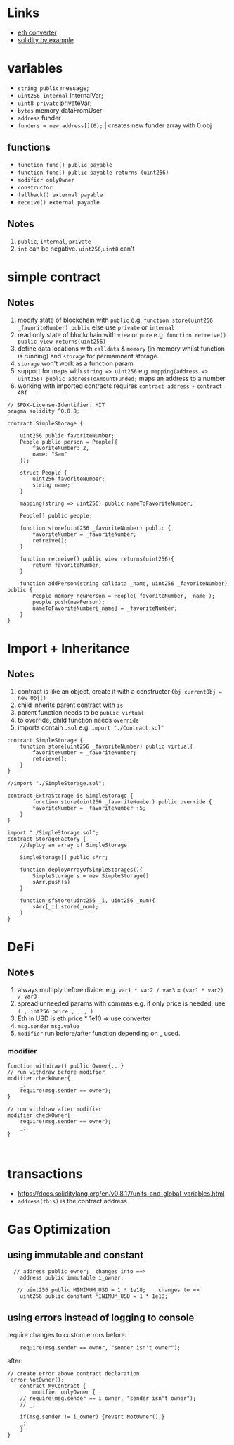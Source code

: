 # Links

- [eth converter](https://eth-converter.com/)
- [solidity by example](https://solidity-by-example.org/)

# variables

- `string public` message;
- `uint256 internal` internalVar;
- `uint8 private` privateVar;
- `bytes` memory dataFromUser
- `address` funder
- `funders = new address[](0);` | creates new funder array with 0 obj

## functions

- `function fund() public payable`
- `function fund() public payable returns (uint256)`
- `modifier onlyOwner`
- `constructor`
- `fallback() external payable`
- `receive() external payable`

## Notes

1. `public`, `internal`, `private`
2. `int` can be negative. `uint256`,`uint8` can't

# simple contract

## Notes

1. modify state of blockchain with `public` e.g. `function store(uint256 _favoriteNumber) public` else use `private` or `internal`
2. read only state of blockchain with `view` or `pure` e.g. `function retreive() public view returns(uint256)`
3. define data locations with `calldata` & `memory` (in memory whilst function is running) and `storage` for permamnent storage.
4. `storage` won't work as a function param
5. support for maps with `string => uint256` e.g. `mapping(address => uint256) public addressToAmountFunded;` maps an address to a number
6. working with imported contracts requires `contract address` + `contract ABI`

```solidity
// SPDX-License-Identifier: MIT
pragma solidity ^0.8.8;

contract SimpleStorage {

    uint256 public favoriteNumber;
    People public person = People({
        favoriteNumber: 2,
        name: "Sam"
    });

    struct People {
        uint256 favoriteNumber;
        string name;
    }

    mapping(string => uint256) public nameToFavoriteNumber;

    People[] public people;

    function store(uint256 _favoriteNumber) public {
        favoriteNumber = _favoriteNumber;
        retreive();
    }

    function retreive() public view returns(uint256){
        return favoriteNumber;
    }

    function addPerson(string calldata _name, uint256 _favoriteNumber) public {
        People memory newPerson = People(_favoriteNumber, _name );
        people.push(newPerson);
        nameToFavoriteNumber[_name] = _favoriteNumber;
    }
}
```

# Import + Inheritance

## Notes

1. contract is like an object, create it with a constructor `Obj currentObj = new Obj()`
2. child inherits parent contract with `is`
3. parent function needs to be `public virtual`
4. to override, child function needs `override`
5. imports contain `.sol` e.g. `import "./Contract.sol"`

```solidity
contract SimpleStorage {
    function store(uint256 _favoriteNumber) public virtual{
        favoriteNumber = _favoriteNumber;
        retrieve();
    }
}

//import "./SimpleStorage.sol";

contract ExtraStorage is SimpleStorage {
        function store(uint256 _favoriteNumber) public override {
        favoriteNumber = _favoriteNumber +5;
    }
}

import "./SimpleStorage.sol";
contract StorageFactory {
    //deploy an array of SimpleStorage

    SimpleStorage[] public sArr;

    function deployArrayOfSimpleStorages(){
        SimpleStorage s = new SimpleStorage()
        sArr.push(s)
    }

    function sfStore(uint256 _i, uint256 _num){
        sArr[_i].store(_num);
    }
}

```

# DeFi

## Notes

1. always multiply before divide. e.g. `var1 * var2 / var3` = `(var1 * var2) / var3`
2. spread unneeded params with commas e.g. if only price is needed, use `( , int256 price , , , )`
3. Eth in USD is eth price \* 1e10 => use converter
4. `msg.sender` `msg.value`
5. `modifier` run before/after function depending on \_ used.

### modifier

```solidity
function withdraw() public Owner{...}
// run withdraw before modifier
modifier checkOwner{
    _;
    require(msg.sender == owner);
}

// run withdraw after modifier
modifier checkOwner{
    require(msg.sender == owner);
    _;
}


```

```solidity

```

# transactions

- https://docs.soliditylang.org/en/v0.8.17/units-and-global-variables.html
- `address(this)` is the contract address

# Gas Optimization

## using immutable and constant

```solidity
  // address public owner;  changes into ==>
    address public immutable i_owner;

   // uint256 public MINIMUM_USD = 1 * 1e18;    changes to =>
    uint256 public constant MINIMUM_USD = 1 * 1e18;
```

## using errors instead of logging to console

require changes to custom errors
before:

```solidity
    require(msg.sender == owner, "sender isn't owner");
```

after:

```solidity
// create error above contract declaration
 error NotOwner();
    contract MyContract {
        modifier onlyOwner {
    // require(msg.sender == i_owner, "sender isn't owner");
    // _;

    if(msg.sender != i_owner) {revert NotOwner();}
    _;
    }
}
```
